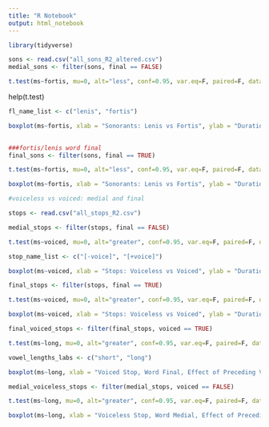 ---
title: "R Notebook"
output: html_notebook
---
```{r}
library(tidyverse)
```

```{r}

sons <- read.csv("all_sons_R2_altered.csv")
medial_sons <- filter(sons, final == FALSE)
```


```{r}
t.test(ms~fortis, mu=0, alt="less", conf=0.95, var.eq=F, paired=F, data = medial_sons)
```
help(t.test)
```{r}
fl_name_list <- c("lenis", "fortis")

boxplot(ms~fortis, xlab = "Sonorants: Lenis vs Fortis", ylab = "Duration(ms)", names = fl_name_list, col = "blue", data = medial_sons)
  

```
```{r}
###fortis/lenis word final
final_sons <- filter(sons, final == TRUE)

t.test(ms~fortis, mu=0, alt="less", conf=0.95, var.eq=F, paired=F, data = final_sons)
```
```{r}
boxplot(ms~fortis, xlab = "Sonorants: Lenis vs Fortis", ylab = "Duration(ms)", names = fl_name_list, col = "blue", data = final_sons)
```
```{r}
#voiceless vs voiced: medial and final

stops <- read.csv("all_stops_R2.csv") 

medial_stops <- filter(stops, final == FALSE)

t.test(ms~voiced, mu=0, alt="greater", conf=0.95, var.eq=F, paired=F, data = medial_stops)
```
```{r}

stop_name_list <- c("[-voice]", "[+voice]")

boxplot(ms~voiced, xlab = "Stops: Voiceless vs Voiced", ylab = "Duration(ms)", names = stop_name_list, col = "blue", data = medial_stops)
```
```{r}
final_stops <- filter(stops, final == TRUE)

t.test(ms~voiced, mu=0, alt="greater", conf=0.95, var.eq=F, paired=F, data = final_stops)
```
```{r}
boxplot(ms~voiced, xlab = "Stops: Voiceless vs Voiced", ylab = "Duration(ms)", names = stop_name_list, col = "blue", data = final_stops)
```
```{r}
final_voiced_stops <- filter(final_stops, voiced == TRUE)

t.test(ms~long, mu=0, alt="greater", conf=0.95, var.eq=F, paired=F, data = final_voiced_stops)

```
```{r}
vowel_lengths_labs <- c("short", "long")

boxplot(ms~long, xlab = "Voiced Stop, Word Final, Effect of Preceding Vowel, short vs long", ylab = "Duration(ms)", names = vowel_lengths_labs, col = "blue", data = final_voiced_stops)
```
```{r}
medial_voiceless_stops <- filter(medial_stops, voiced == FALSE)

t.test(ms~long, mu=0, alt="greater", conf=0.95, var.eq=F, paired=F, data = medial_voiceless_stops)
```
```{r}
boxplot(ms~long, xlab = "Voiceless Stop, Word Medial, Effect of Preceding Vowel, short vs long", ylab = "Duration(ms)", names = vowel_lengths_labs, col = "blue", data = medial_voiceless_stops)
```



















